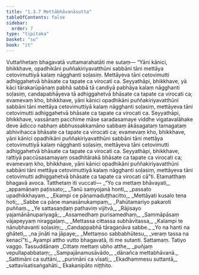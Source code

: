 ```yaml
---
title: "1.3.7 Mettābhāvanāsutta"
tableOfContents: false
sidebar:
  order: 7
type: "tipitaka"
basket: "su"
book: "it"
---
```



<DynamicBreadcrumb />

<Division number="27" book="it">

<Paragraph number="155" book="it">
Vuttañhetaṃ bhagavatā vuttamarahatāti me sutaṃ—
</Paragraph>

<Paragraph number="156" book="it">
“Yāni kānici, bhikkhave, opadhikāni puññakiriyavatthūni sabbāni tāni mettāya cetovimuttiyā kalaṃ nāgghanti soḷasiṃ. Mettāyeva tāni cetovimutti adhiggahetvā bhāsate ca tapate ca virocati ca.
</Paragraph>

<Paragraph number="157" book="it">
Seyyathāpi, bhikkhave, yā kāci tārakarūpānaṃ pabhā sabbā tā candiyā pabhāya kalaṃ nāgghanti soḷasiṃ, candapabhāyeva tā adhiggahetvā bhāsate ca tapate ca virocati ca; evamevaṃ kho, bhikkhave, yāni kānici opadhikāni puññakiriyavatthūni sabbāni tāni mettāya cetovimuttiyā kalaṃ nāgghanti soḷasiṃ, mettāyeva tāni cetovimutti adhiggahetvā bhāsate ca tapate ca virocati ca.
</Paragraph>

<Paragraph number="158" book="it">
Seyyathāpi, bhikkhave, vassānaṃ pacchime māse saradasamaye viddhe vigatavalāhake deve ādicco nabhaṃ abbhussakkamāno sabbaṃ ākāsagataṃ tamagataṃ abhivihacca bhāsate ca tapate ca virocati ca; evamevaṃ kho, bhikkhave, yāni kānici opadhikāni puññakiriyavatthūni sabbāni tāni mettāya cetovimuttiyā kalaṃ nāgghanti soḷasiṃ, mettāyeva tāni cetovimutti adhiggahetvā bhāsate ca tapate ca virocati ca.
</Paragraph>

<Paragraph number="159" book="it">
Seyyathāpi, bhikkhave, rattiyā paccūsasamayaṃ osadhitārakā bhāsate ca tapate ca virocati ca; evamevaṃ kho, bhikkhave, yāni kānici opadhikāni puññakiriyavatthūni sabbāni tāni mettāya cetovimuttiyā kalaṃ nāgghanti soḷasiṃ, mettāyeva tāni cetovimutti adhiggahetvā bhāsate ca tapate ca virocati cā”ti. Etamatthaṃ bhagavā avoca. Tatthetaṃ iti vuccati—
</Paragraph>

<Paragraph number="160" type="verses" book="it">
_“Yo ca mettaṃ bhāvayati,_  
_appamāṇaṃ paṭissato;_  
_Tanū saṃyojanā honti,_  
_passato upadhikkhayaṃ._  

</Paragraph>

<Paragraph number="161" type="verses" book="it">
_Ekampi ce pāṇamaduṭṭhacitto,_  
_Mettāyati kusalo tena hoti;_  
_Sabbe ca pāṇe manasānukampaṃ,_  
_Pahūtamariyo pakaroti puññaṃ._  

</Paragraph>

<Paragraph number="162" type="verses" book="it">
_Ye sattasaṇḍaṃ pathaviṃ vijitvā,_  
_Rājisayo yajamānānupariyagā;_  
_Assamedhaṃ purisamedhaṃ,_  
_Sammāpāsaṃ vājapeyyaṃ niraggaḷaṃ._  

</Paragraph>

<Paragraph number="163" type="verses" book="it">
_Mettassa cittassa subhāvitassa,_  
_Kalampi te nānubhavanti soḷasiṃ;_  
_Candappabhā tāragaṇāva sabbe._  

</Paragraph>

<Paragraph number="164" type="verses" book="it">
_Yo na hanti na ghāteti,_  
_na jināti na jāpaye;_  
_Mettaṃso sabbabhūtesu,_  
_veraṃ tassa na kenacī”ti._  

</Paragraph>

<Paragraph number="165" book="it">
Ayampi attho vutto bhagavatā, iti me sutanti.

</Paragraph>
</Division>

<Paragraph number="166" type="center" book="it">
Sattamaṃ.



</Paragraph>

<Paragraph number="167" type="center" book="it">
Tatiyo vaggo.



</Paragraph>

<Paragraph number="168" type="center" book="it">
Tassuddānaṃ


</Paragraph>

<Paragraph number="169" type="verses" book="it">
_Cittaṃ mettaṃ ubho atthe,_  
_puñjaṃ vepullapabbataṃ;_  
_Sampajānamusāvādo,_  
_dānañca mettabhāvanā._  

</Paragraph>

<Paragraph number="170" type="verses" book="it">
_Sattimāni ca suttāni,_  
_purimāni ca vīsati;_  
_Ekadhammesu suttantā,_  
_sattavīsatisaṅgahāti._  


</Paragraph>

<Paragraph number="171" type="center" book="it">
Ekakanipāto niṭṭhito.
</Paragraph>